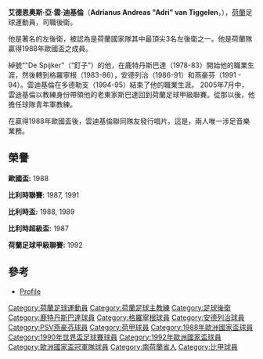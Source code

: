 {{noteTA|G1=UEFA|G2=德甲|G3=laliga|G4=足球|G5=EPL
|T=zh-hans:阿德里亚努斯·安德雷亚斯·范蒂格伦;zh-hk:艾德恩奧斯·亞·雲·迪基倫;zh-tw:拉斐爾·范德法特;
|1=zh-hans:阿德里亚努斯·安德雷亚斯·范蒂格伦;zh-hk:艾德恩奧斯·亞·雲·迪基倫;zh-tw:范德法特;
}}


{{Football player infobox
| playername = 雲迪基倫
| image    =
| fullname = Adrianus A. van Tiggelen
| nickname =
| height = 
| dateofbirth = {{Birth date and age|1957|06|15}}
| cityofbirth = 
| countryofbirth = [[荷蘭|荷蘭]]
| currentclub  = 退役
| clubnumber = 
| position = [[後衛_(足球)|後衛]]
| youthyears = 
| youthclubs = 
| years = 1978-83 <br>1983-86 <br> 1986-91 <br> 1991-94 <br>1994-95
| clubs = [[鹿特丹斯巴達|鹿特丹斯巴達]]<br>[[格羅寧根|格羅寧根]]<br>[[安德列治|安德列治]]<br>[[PSV燕豪芬|PSV燕豪芬]]<br>[[多德勒支足球俱乐部|多德勒支]]
| caps(goals)= {{0}}161 {{0}}(13)<br>97 (5)<br>{{0}}144 {{0}}(7)<br>{{0}}72 {{0}}(0)<br>{{0}}31 {{0}}(1)
| nationalyears = 1983–92
| nationalteam =  [[荷蘭國家足球隊|荷蘭]]
| nationalcaps(goals) = {{0}}56 {{0}}(0)
| manageryears = 
| managerclubs = 
| pcupdate = November 16, 2008
| ntupdate = 
}}

'''艾德恩奧斯·亞·雲·迪基倫'''（'''Adrianus Andreas "Adri" van Tiggelen'''，{{bd|1957年|06月15日|catIDx=Adrianus A. van Tiggelen}}），[[荷蘭|荷蘭]]足球運動員，司職後衛。

他是著名的左後衛，被認為是荷蘭國家隊其中最頂尖3名左後衛之一。他是荷蘭隊贏得1988年歐國盃之成員。

綽號“"De Spijker”（“釘子”）的他，在鹿特丹斯巴達（1978-83）開始他的職業生涯，然後轉到格羅寧根（1983-86），安德列治（1986-91）和燕豪芬（1991 - 94）。雲迪基倫在多德勒支（1994-95）結束了他的職業生涯。 2005年7月中，雲迪基倫以教練身份帶領他的老東家斯巴達回到荷蘭足球甲級聯賽。從那以後，他擔任球隊青年軍教練。

在贏得1988年歐國盃後，雲迪基倫聯同隊友發行唱片。這是，兩人唯一涉足音樂業務。

==榮譽==

'''歐國盃:''' 1988 

'''比利時聯賽:''' 1987, 1991

'''比利時盃:''' 1988, 1989

'''比利時超級盃:''' 1987

'''荷蘭足球甲級聯賽:''' 1992

==參考==
*{{nl icon}} [https://web.archive.org/web/20091023080648/http://home.wanadoo.nl/ronald.zwiers/Spelers/T/Tiggelen%20van,%20Adri/Adri%20van%20Tiggelen.htm Profile]

{{DEFAULTSORT:Tiggelen, Adri van}}
[[Category:荷蘭足球運動員|Category:荷蘭足球運動員]]
[[Category:荷蘭足球主教練|Category:荷蘭足球主教練]]
[[Category:足球後衛|Category:足球後衛]]
[[Category:鹿特丹斯巴達球員|Category:鹿特丹斯巴達球員]]
[[Category:格羅寧根球員|Category:格羅寧根球員]]
[[Category:安德列治球員|Category:安德列治球員]]
[[Category:PSV燕豪芬球員|Category:PSV燕豪芬球員]]
[[Category:荷甲球員|Category:荷甲球員]]
[[Category:1988年歐洲國家盃球員|Category:1988年歐洲國家盃球員]]
[[Category:1990年世界盃足球賽球員|Category:1990年世界盃足球賽球員]]
[[Category:1992年歐洲國家盃球員|Category:1992年歐洲國家盃球員]]
[[Category:歐洲國家盃冠軍隊球員|Category:歐洲國家盃冠軍隊球員]]
[[Category:南荷蘭省人|Category:南荷蘭省人]]
[[Category:比甲球員|Category:比甲球員]]